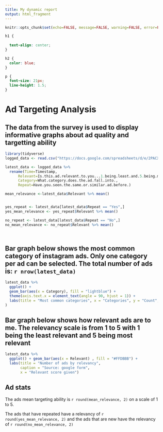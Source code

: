 ```yaml
---
title: My dynamic report
output: html_fragment
---
```


```r
knitr::opts_chunk$set(echo=FALSE, message=FALSE, warning=FALSE, error=FALSE)

```

```css
h1 {
  
  text-align: center;
}

h2 {
  color: blue;
}

p {
  font-size: 21px;
  line-height: 1.5;
}
```
# Ad Targeting Analysis

## The data from the survey is used to display informative graphs about ad quality and targetting ability


```r
library(tidyverse)
logged_data <- read.csv("https://docs.google.com/spreadsheets/d/e/2PACX-1vQCRD79AZ4i5kLfX39hGQqFilIeh27TamkTeAuKF2-vToXw2e1pL4nrnchxemf4X_K4oCRPJSMncsg3/pub?output=csv")

latest_data <- logged_data %>% 
  rename(Time=Timestamp, 
      Relevant=Is.this.ad.relevant.to.you...1.being.least.and.5.being.most., 
      Category=What.category.does.the.ad.fall.into., 
      Repeat=Have.you.seen.the.same.or.similar.ad.before.)

mean_relevance <-latest_data$Relevant %>% mean()


yes_repeat <- latest_data[latest_data$Repeat == "Yes",] 
yes_mean_relevance <- yes_repeat$Relevant %>% mean()

no_repeat <- latest_data[latest_data$Repeat == "No",]
no_mean_relevance <- no_repeat$Relevant %>% mean()




```

## Bar graph below shows the most common category of instagram ads. Only one category per ad can be selected. The total number of ads is: `r nrow(latest_data)`

```r
latest_data %>%
  ggplot() +
  geom_bar(aes(x = Category), fill = "lightblue") +
  theme(axis.text.x = element_text(angle = 90, hjust = 1)) +
  labs(title = "Most common categories", x = "Categories", y = "Count", caption = "Source: google form",
)
```

## Bar graph below shows how relevant ads are to me. The relevancy scale is from 1 to 5 with 1 being the least relevant and 5 being most relevant

```r
latest_data %>% 
  ggplot() + geom_bar(aes(x = Relevant) , fill = "#FFDBBB") +
  labs(title = "Number of ads by relevancy",
       caption = "Source: google form",
       x = "Relevant score given")


```

## Ad stats

The ads mean targeting ability is `r round(mean_relevance, 2)` on a scale of 1 to 5.

The ads that have repeated have a relevancy of `r round(yes_mean_relevance, 2)` and the ads that are new
have the relevancy of `r round(no_mean_relevance, 2)`

